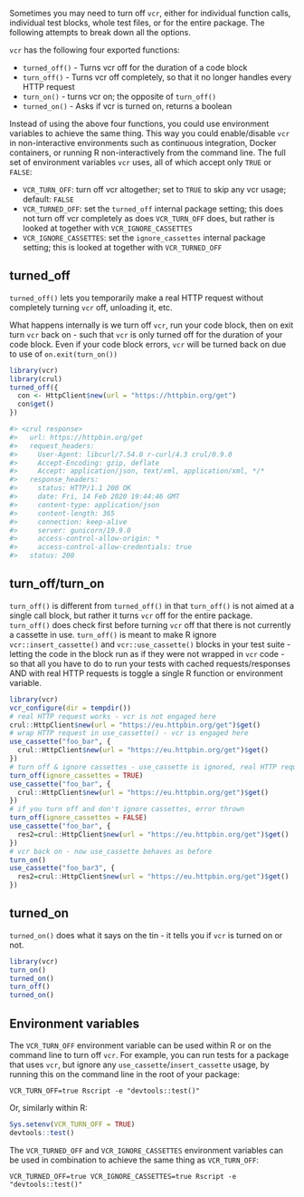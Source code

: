 
Sometimes you may need to turn off `vcr`, either for individual
function calls, individual test blocks, whole test files, or
for the entire package. The following attempts to break down
all the options.

`vcr` has the following four exported functions:

- `turned_off()` - Turns vcr off for the duration of a code block
- `turn_off()` - Turns vcr off completely, so that it no longer handles every
HTTP request
- `turn_on()` - turns vcr on; the opposite of `turn_off()`
- `turned_on()` - Asks if vcr is turned on, returns a boolean

Instead of using the above four functions, you could use environment
variables to achieve the same thing. This way you could enable/disable
`vcr` in non-interactive environments such as continuous integration,
Docker containers, or running R non-interactively from the command line.
The full set of environment variables `vcr` uses, all of which accept
only `TRUE` or `FALSE`:

- `VCR_TURN_OFF`: turn off vcr altogether; set to `TRUE` to skip any vcr
usage; default: `FALSE`
- `VCR_TURNED_OFF`: set the `turned_off` internal package setting; this
does not turn off vcr completely as does `VCR_TURN_OFF` does, but rather
is looked at together with `VCR_IGNORE_CASSETTES`
- `VCR_IGNORE_CASSETTES`: set the `ignore_cassettes` internal package
setting; this is looked at together with `VCR_TURNED_OFF`

## turned_off {#turned-off}

`turned_off()` lets you temporarily make a real HTTP request without completely turning
`vcr` off, unloading it, etc.

What happens internally is we turn off `vcr`, run your code block, then on exit
turn `vcr` back on - such that `vcr` is only turned off for the duration of your
code block. Even if your code block errors, `vcr` will be turned back on
due to use of `on.exit(turn_on())`

```r
library(vcr)
library(crul)
turned_off({
  con <- HttpClient$new(url = "https://httpbin.org/get")
  con$get()
})
```

```r
#> <crul response>
#>   url: https://httpbin.org/get
#>   request_headers:
#>     User-Agent: libcurl/7.54.0 r-curl/4.3 crul/0.9.0
#>     Accept-Encoding: gzip, deflate
#>     Accept: application/json, text/xml, application/xml, */*
#>   response_headers:
#>     status: HTTP/1.1 200 OK
#>     date: Fri, 14 Feb 2020 19:44:46 GMT
#>     content-type: application/json
#>     content-length: 365
#>     connection: keep-alive
#>     server: gunicorn/19.9.0
#>     access-control-allow-origin: *
#>     access-control-allow-credentials: true
#>   status: 200
```

## turn_off/turn_on {#turn-off-on}

`turn_off()` is different from `turned_off()` in that `turn_off()` is not aimed
at a single call block, but rather it turns `vcr` off for the entire package.
`turn_off()` does check first before turning `vcr` off that there is not currently
a cassette in use. `turn_off()` is meant to make R ignore `vcr::insert_cassette()`
and `vcr::use_cassette()` blocks in your test suite - letting the code in the block
run as if they were not wrapped in `vcr` code - so that all you have to do to run
your tests with cached requests/responses AND with real HTTP requests is toggle
a single R function or environment variable.

```r
library(vcr)
vcr_configure(dir = tempdir())
# real HTTP request works - vcr is not engaged here
crul::HttpClient$new(url = "https://eu.httpbin.org/get")$get()
# wrap HTTP request in use_cassette() - vcr is engaged here
use_cassette("foo_bar", {
  crul::HttpClient$new(url = "https://eu.httpbin.org/get")$get()
})
# turn off & ignore cassettes - use_cassette is ignored, real HTTP request made
turn_off(ignore_cassettes = TRUE)
use_cassette("foo_bar", {
  crul::HttpClient$new(url = "https://eu.httpbin.org/get")$get()
})
# if you turn off and don't ignore cassettes, error thrown
turn_off(ignore_cassettes = FALSE)
use_cassette("foo_bar", {
  res2=crul::HttpClient$new(url = "https://eu.httpbin.org/get")$get()
})
# vcr back on - now use_cassette behaves as before
turn_on()
use_cassette("foo_bar3", {
  res2=crul::HttpClient$new(url = "https://eu.httpbin.org/get")$get()
})
```

## turned_on {#turned-on}

`turned_on()` does what it says on the tin - it tells you if `vcr` is turned on
or not. 

```r
library(vcr)
turn_on()
turned_on()
turn_off()
turned_on()
```

## Environment variables {#lightswitch-env-vars}

The `VCR_TURN_OFF` environment variable can be used within R or on the command line
to turn off `vcr`. For example, you can run tests for a package that uses `vcr`, but
ignore any `use_cassette`/`insert_cassette` usage, by running this on the command
line in the root of your package:

```
VCR_TURN_OFF=true Rscript -e "devtools::test()"
```

Or, similarly within R:

```r
Sys.setenv(VCR_TURN_OFF = TRUE)
devtools::test()
```

The `VCR_TURNED_OFF` and `VCR_IGNORE_CASSETTES` environment variables can be used
in combination to achieve the same thing as `VCR_TURN_OFF`:

```
VCR_TURNED_OFF=true VCR_IGNORE_CASSETTES=true Rscript -e "devtools::test()"
```

